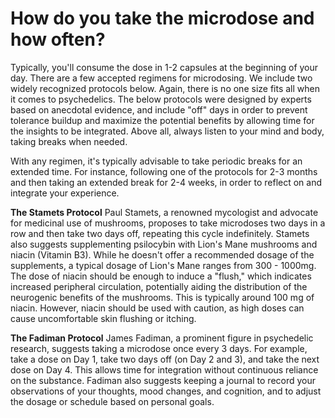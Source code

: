 # How do you take the microdose and how often?

Typically, you'll consume the dose in 1-2 capsules at the beginning of your day. There are a few accepted regimens for microdosing. We include two widely recognized protocols below. 
Again, there is no one size fits all when it comes to psychedelics. The below protocols were designed by experts based on anecdotal evidence, and include "off" days  in order to prevent tolerance buildup and maximize the potential benefits by allowing time for the insights to be integrated. Above all, always listen to your mind and body, taking breaks when needed. 

With any regimen, it's typically advisable to take periodic breaks for an extended time. For instance, following one of the protocols for 2-3 months and then taking an extended break for 2-4 weeks, in order to reflect on and integrate your experience. 

**The Stamets Protocol**
Paul Stamets, a renowned mycologist and advocate for medicinal use of mushrooms, proposes to take microdoses two days in a row and then take two days off, repeating this cycle indefinitely. 
Stamets also suggests supplementing psilocybin with Lion's Mane mushrooms and niacin (Vitamin B3). While he doesn't offer a recommended dosage of the supplements, a typical dosage of Lion's Mane ranges from 300 - 1000mg. The dose of niacin should be enough to induce a "flush," which indicates increased peripheral circulation, potentially aiding the distribution of the neurogenic benefits of the mushrooms. This is typically around 100 mg of niacin. However, niacin should be used with caution, as high doses can cause uncomfortable skin flushing or itching. 

**The Fadiman Protocol**
James Fadiman, a prominent figure in psychedelic research, suggests taking a microdose once every 3 days. For example, take a dose on Day 1, take two days off (on Day 2 and 3), and take the next dose on Day 4. This allows time for integration without continuous reliance on the substance. 
Fadiman also suggests keeping a journal to record your observations of your thoughts, mood changes, and cognition, and to adjust the dosage or schedule based on personal goals. ﻿

